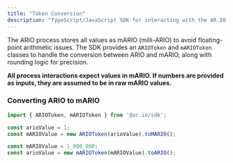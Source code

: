 ```yaml
---
title: "Token Conversion"
description: "TypeScript/JavaScript SDK for interacting with the AR.IO ecosystem"
---
```


The ARIO process stores all values as mARIO (milli-ARIO) to avoid floating-point arithmetic issues. The SDK provides an `ARIOToken` and `mARIOToken` classes to handle the conversion between ARIO and mARIO, along with rounding logic for precision.

**All process interactions expect values in mARIO. If numbers are provided as inputs, they are assumed to be in raw mARIO values.**

### Converting ARIO to mARIO

```typescript
import { ARIOToken, mARIOToken } from '@ar.io/sdk';

const arioValue = 1;
const mARIOValue = new ARIOToken(arioValue).toMARIO();

const mARIOValue = 1_000_000;
const arioValue = new mARIOToken(mARIOValue).toARIO();
```